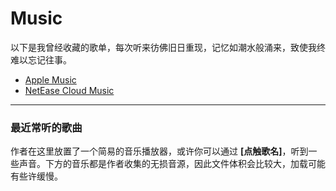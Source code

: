# Music

以下是我曾经收藏的歌单，每次听来彷佛旧日重现，记忆如潮水般涌来，致使我终难以忘记往事。

* [Apple Music](https://music.apple.com/cn/playlist/%E6%88%91%E7%9A%84%E6%94%B6%E8%97%8F/pl.u-WabZvdVHe4VbalX)
* [NetEase Cloud Music](https://music.163.com/#/user/home?id=5840872)

----

### 最近常听的歌曲

作者在这里放置了一个简易的音乐播放器，或许你可以通过 **[点触歌名]**，听到一些声音。下方的音乐都是作者收集的无损音源，因此文件体积会比较大，加载可能有些许缓慢。
